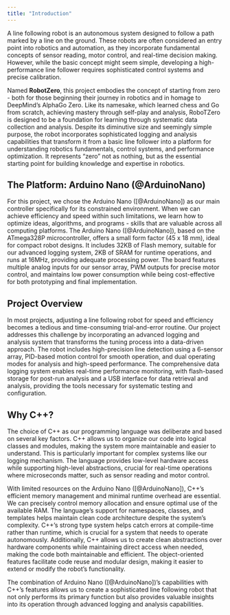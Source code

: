 ```yaml
---
title: "Introduction"
---
```


A line following robot is an autonomous system designed to follow a path marked by a line on the ground. These robots are often considered an entry point into robotics and automation, as they incorporate fundamental concepts of sensor reading, motor control, and real-time decision making. However, while the basic concept might seem simple, developing a high-performance line follower requires sophisticated control systems and precise calibration.

Named **RobotZero**, this project embodies the concept of starting from zero - both for those beginning their journey in robotics and in homage to DeepMind's AlphaGo Zero. Like its namesake, which learned chess and Go from scratch, achieving mastery through self-play and analysis, RoboTZero is designed to be a foundation for learning through systematic data collection and analysis. Despite its diminutive size and seemingly simple purpose, the robot incorporates sophisticated logging and analysis capabilities that transform it from a basic line follower into a platform for understanding robotics fundamentals, control systems, and performance optimization. It represents "zero" not as nothing, but as the essential starting point for building knowledge and expertise in robotics.

## The Platform: Arduino Nano (@ArduinoNano)

For this project, we chose the Arduino Nano ([@ArduinoNano]) as our main controller specifically for its constrained environment. When we can achieve efficiency and speed within such limitations, we learn how to optimize ideas, algorithms, and programs - skills that are valuable across all computing platforms. The Arduino Nano ([@ArduinoNano]), based on the ATmega328P microcontroller, offers a small form factor (45 x 18 mm), ideal for compact robot designs. It includes 32KB of Flash memory, suitable for our advanced logging system, 2KB of SRAM for runtime operations, and runs at 16MHz, providing adequate processing power. The board features multiple analog inputs for our sensor array, PWM outputs for precise motor control, and maintains low power consumption while being cost-effective for both prototyping and final implementation.

## Project Overview

In most projects, adjusting a line following robot for speed and efficiency becomes a tedious and time-consuming trial-and-error routine. Our project addresses this challenge by incorporating an advanced logging and analysis system that transforms the tuning process into a data-driven approach. The robot includes high-precision line detection using a 6-sensor array, PID-based motion control for smooth operation, and dual operating modes for analysis and high-speed performance. The comprehensive data logging system enables real-time performance monitoring, with flash-based storage for post-run analysis and a USB interface for data retrieval and analysis, providing the tools necessary for systematic testing and configuration.

## Why C++?

The choice of C++ as our programming language was deliberate and based on several key factors. C++ allows us to organize our code into logical classes and modules, making the system more maintainable and easier to understand. This is particularly important for complex systems like our logging mechanism. The language provides low-level hardware access while supporting high-level abstractions, crucial for real-time operations where microseconds matter, such as sensor reading and motor control.

With limited resources on the Arduino Nano ([@ArduinoNano]), C++'s efficient memory management and minimal runtime overhead are essential. We can precisely control memory allocation and ensure optimal use of the available RAM. The language's support for namespaces, classes, and templates helps maintain clean code architecture despite the system's complexity. C++'s strong type system helps catch errors at compile-time rather than runtime, which is crucial for a system that needs to operate autonomously. Additionally, C++ allows us to create clean abstractions over hardware components while maintaining direct access when needed, making the code both maintainable and efficient. The object-oriented features facilitate code reuse and modular design, making it easier to extend or modify the robot's functionality.

The combination of Arduino Nano ([@ArduinoNano])'s capabilities with C++'s features allows us to create a sophisticated line following robot that not only performs its primary function but also provides valuable insights into its operation through advanced logging and analysis capabilities.